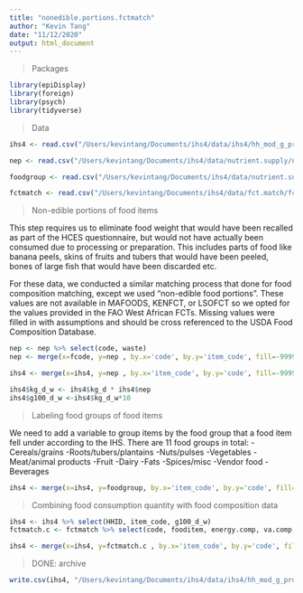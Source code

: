 ```yaml
---
title: "nonedible.portions.fctmatch"
author: "Kevin Tang"
date: "11/12/2020"
output: html_document
---
```


> Packages

```r
library(epiDisplay)
library(foreign)
library(psych)
library(tidyverse)
```

>Data

```r
ihs4 <- read.csv("/Users/kevintang/Documents/ihs4/data/ihs4/hh_mod_g_processed.csv")

nep <- read.csv("/Users/kevintang/Documents/ihs4/data/nutrient.supply/nep.factors.csv")

foodgroup <- read.csv("/Users/kevintang/Documents/ihs4/data/nutrient.supply/mwi_foodgroup.csv")

fctmatch <- read.csv("/Users/kevintang/Documents/ihs4/data/fct.match/fct.match.v2.csv")
```


>Non-edible portions of food items

This step requires us to eliminate food weight that would have been recalled as part of the HCES questionnaire, but would not have actually been consumed due to processing or preparation. This includes parts of food like banana peels, skins of fruits and tubers that would have been peeled, bones of large fish that would have been discarded etc. 

For these data, we conducted a similar matching process that done for food composition matching, except we used "non-edible food portions". These values are not available in MAFOODS, KENFCT, or LSOFCT so we opted for the values provided in the FAO West African FCTs. Missing values were filled in with assumptions and should be cross referenced to the USDA Food Composition Database. 

```r
nep <- nep %>% select(code, waste)
nep <- merge(x=fcode, y=nep , by.x='code', by.y='item_code', fill=-9999, all.x = TRUE)

ihs4 <- merge(x=ihs4, y=nep , by.x='item_code', by.y='code', fill=-9999, all.x = TRUE) %>% arrange(HHID)

ihs4$kg_d_w <- ihs4$kg_d * ihs4$nep
ihs4$g100_d_w <-ihs4$kg_d_w*10
```

>Labeling food groups of food items

We need to add a variable to group items by the food group that a food item fell under according to the IHS. There are 11 food groups in total: 
-Cereals/grains
-Roots/tubers/plantains
-Nuts/pulses
-Vegetables
-Meat/animal products
-Fruit
-Dairy
-Fats
-Spices/misc
-Vendor food
-Beverages

```r
ihs4 <- merge(x=ihs4, y=foodgroup, by.x='item_code', by.y='code', fill=-9999, all.x = TRUE) %>% arrange(item_code) %>% arrange(HHID)
```

>Combining food consumption quantity with food composition data 

```r
ihs4 <- ihs4 %>% select(HHID, item_code, g100_d_w)
fctmatch.c <- fctmatch %>% select(code, fooditem, energy.comp, va.comp, fol.comp, vb12.comp, fe.comp, ca.comp, zn.comp) %>% arrange(code)

ihs4 <- merge(x=ihs4, y=fctmatch.c , by.x='item_code', by.y='code', fill=-9999, all.x = TRUE) %>% arrange(item_code) %>% arrange(HHID)
```

> DONE: archive

```r
write.csv(ihs4, "/Users/kevintang/Documents/ihs4/data/ihs4/hh_mod_g_processed.csv")
```